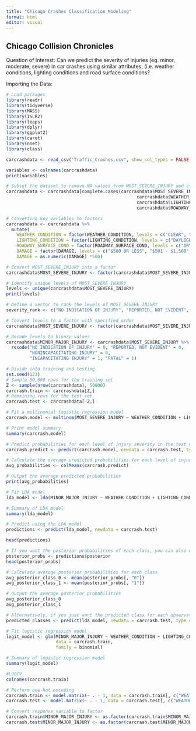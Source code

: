 ---
title: "Chicago Crashes Classification Modeling"
format: html
editor: visual
---

## Chicago Collision Chronicles

Question of Interest: Can we predict the severity of injuries (eg. minor, moderate, severe) in car crashes using similar attributes, (i.e. weather conditions, lighting conditions and road surface conditions?

Importing the Data:

```{r}
# Load packages
library(readr)
library(tidyverse)
library(MASS)
library(ISLR2)
library(leaps)
library(dplyr)
library(ggplot2)
library(caret)
library(nnet)
library(class)
```

```{r}
carcrashdata <- read_csv("Traffic_Crashes.csv", show_col_types = FALSE)
```

```{r}
variables <- colnames(carcrashdata)
print(variables)
```

```{r}
# Subset the dataset to remove NA values from MOST_SEVERE_INJURY amd others
carcrashdata <- carcrashdata[complete.cases(carcrashdata$MOST_SEVERE_INJURY,
                                                  carcrashdata$WEATHER_CONDITION,
                                                  carcrashdata$LIGHTING_CONDITION,
                                                  carcrashdata$ROADWAY_SURFACE_COND), ]

# Converting key variables to factors
carcrashdata <- carcrashdata %>%
  mutate(
    WEATHER_CONDITION = factor(WEATHER_CONDITION, levels = c("CLEAR", "SNOW", "UNKNOWN", "RAIN", "CLOUDY/OVERCAST", "FOG/SMOKE/HAZE", "BLOWING SNOW", "FREEZING RAIN/DRIZZLE", "OTHER", "SEVERE CROSS WIND GATE", "SLEET/HAIL", "BLOWING SAND, SOIL, DIRT")),
    LIGHTING_CONDITION = factor(LIGHTING_CONDITION, levels = c("DAYLIGHT", "DARKNESS, LIGHTED ROAD", "DARKNESS", "UNKNOWN", "DUSK", "DAWN")),
    ROADWAY_SURFACE_COND = factor(ROADWAY_SURFACE_COND, levels = c("DRY", "UNKNOWN","SNOW OR SLUSH","WET","OTHER","ICE","SAND, MUD, DIRT")),
    DAMAGE = factor(DAMAGE, levels = c("$500 OR LESS", "$501 - $1,500", "OVER $1,500"), ordered = TRUE),
    DAMAGE = as.numeric(DAMAGE) *500)
```

```{r}
# Convert MOST_SEVERE_INJURY into a factor
carcrashdata$MOST_SEVERE_INJURY <- factor(carcrashdata$MOST_SEVERE_INJURY)

# Identify unique levels of MOST_SEVERE_INJURY
levels <- unique(carcrashdata$MOST_SEVERE_INJURY)
print(levels)

# Define a vector to rank the levels of MOST_SEVERE_INJURY
severity_rank <- c("NO INDICATION OF INJURY", "REPORTED, NOT EVIDENT", "NONINCAPACITATING INJURY", "INCAPACITATING INJURY", "FATAL")

# Convert levels to a factor with specified order
carcrashdata$MOST_SEVERE_INJURY <- factor(carcrashdata$MOST_SEVERE_INJURY, levels = severity_rank)

# Recode levels to binary values
carcrashdata$MINOR_MAJOR_INJURY <- carcrashdata$MOST_SEVERE_INJURY %>%
  recode("NO INDICATION OF INJURY" = 0, "REPORTED, NOT EVIDENT" = 0, 
         "NONINCAPACITATING INJURY" = 0,
         "INCAPACITATING INJURY" = 1, "FATAL" = 1)
```

```{r}
# Divide into training and testing
set.seed(123)
# Sample 50,000 rows for the training set
Z <- sample(nrow(carcrashdata), 50000)
carcrash.train <- carcrashdata[Z,]
# Remaining rows for the test set
carcrash.test <- carcrashdata[-Z,]
```

```{r}
# Fit a multinomial logistic regression model
carcrash.model <- multinom(MOST_SEVERE_INJURY ~ WEATHER_CONDITION + LIGHTING_CONDITION + ROADWAY_SURFACE_COND, data = carcrash.train)

# Print model summary
summary(carcrash.model)

```

```{r}
# Predict probabilities for each level of injury severity in the test data
carcrash.predict <- predict(carcrash.model, newdata = carcrash.test, type = "probs")

# Calculate the average predicted probabilities for each level of injury severity
avg_probabilities <- colMeans(carcrash.predict)

# Output the average predicted probabilities
print(avg_probabilities)

```

```{r}
# Fit LDA model
lda_model <- lda(MINOR_MAJOR_INJURY ~ WEATHER_CONDITION + LIGHTING_CONDITION + ROADWAY_SURFACE_COND, data = carcrashdata)

# Summary of LDA model
summary(lda_model)

```

```{r}
# Predict using the LDA model
predictions <- predict(lda_model, newdata = carcrash.test)

head(predictions)

# If you want the posterior probabilities of each class, you can also extract them
posterior_probs <- predictions$posterior
head(posterior_probs)

# Calculate average posterior probabilities for each class
avg_posterior_class_0 <- mean(posterior_probs[, "0"])
avg_posterior_class_1 <- mean(posterior_probs[, "1"])

# Output the average posterior probabilities
avg_posterior_class_0
avg_posterior_class_1

# Alternatively, if you just want the predicted class for each observation, you can use the type = "response" argument
predicted_classes <- predict(lda_model, newdata = carcrash.test, type = "response")

```

```{r}
# Fit logistic regression model
logit_model <- glm(MINOR_MAJOR_INJURY ~ WEATHER_CONDITION + LIGHTING_CONDITION + ROADWAY_SURFACE_COND, 
                   data = carcrash.train, 
                   family = binomial)

# Summary of logistic regression model
summary(logit_model)
```

```{r}
#LOOCV
colnames(carcrash.train)

# Perform one-hot encoding
carcrash.train <- model.matrix(~ . - 1, data = carcrash.train[, c("WEATHER_CONDITION", "LIGHTING_CONDITION", "ROADWAY_SURFACE_COND")])
carcrash.test <- model.matrix(~ . - 1, data = carcrash.test[, c("WEATHER_CONDITION", "LIGHTING_CONDITION", "ROADWAY_SURFACE_COND")])

# Convert response variable to factor
carcrash.train$MINOR_MAJOR_INJURY <- as.factor(carcrash.train$MINOR_MAJOR_INJURY)
carcrash.test$MINOR_MAJOR_INJURY <- as.factor(carcrash.test$MINOR_MAJOR_INJURY)
```

```{r}

```
